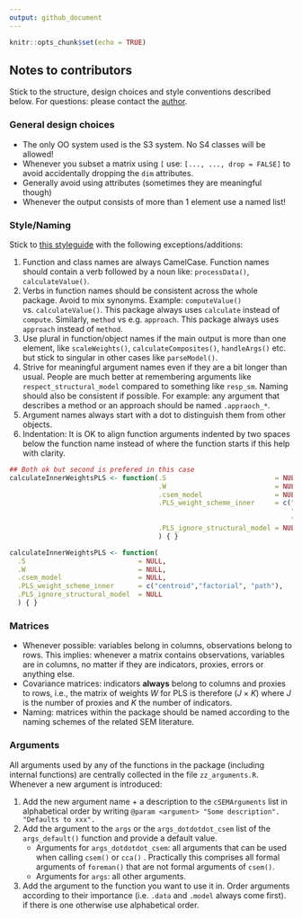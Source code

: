 ```yaml
---
output: github_document
---
```


```r
knitr::opts_chunk$set(echo = TRUE)
```
## Notes to contributors

Stick to the structure, design choices and style conventions described below.
For questions: please contact the [author](mailto:manuel-rademaker@outlook.de).

<!-- ### Structure -->

<!-- The package structure is best understood with reference to a (hierarchically organized)  -->
<!-- company. In analogy to company departments, two separate "function departments"  -->
<!-- exist: -->

<!-- - **Estimation functions** -->
<!-- - **Postestimation functions** -->

<!-- Each department is hierarchically structured. All functions that do not belong -->
<!-- to one of the departments are considered **utility functions**. To stay in the -->
<!-- picture, they are best understood as external consultants in charge of one -->
<!-- specific task that is not meaningfully classified as belonging to (only) one of -->
<!-- the two departments. -->

<!-- #### Estimation functions: -->

<!-- Estimation functions are all functions involved in the estimation/calculation  -->
<!-- of the quantities of the measurement and the path/structural model. There are: -->

<!-- - **2 toplevel functions** (`csem()`). These functions + the -->
<!--   postestimation function `summarize()` (see below) should be sufficient for the end -->
<!--   user most of the time. Both functions eventually call `foreman()`. -->
<!-- - **1 midlevel function**, `foreman()`, that acts like a foreman by collecting all -->
<!--   (estimation) tasks, distributing them to lower level (helper) functions, and  -->
<!--   eventually recollecting all of their results. -->
<!-- - **Lowlevel (helper) functions** that perform one specific task. A distinction -->
<!--   is made between: -->
<!--     - **Exported helper functions**: Functions that are exported to be applied -->
<!--       directly by the end user if needed (e.g. `parseModel()` or -->
<!--       `calculateWeightsPLS()`). -->
<!--     - **Internal helper functions**: Functions that are not exported. These functions  -->
<!--       can be accessed via `csem:::` but they are not generally useful to the end user -->
<!--       (e.g. `calculateConstructVCV()` or `classifyConstructs()`).  -->

<!-- #### Postestimation functions: -->

<!-- Postestimation functions are functions to be applied to an object resulting  -->
<!-- from a call to `csem()`, `cca()` or `foreman()`, namely a `cSEMResults` object.  -->
<!-- All postestimation functions are consistently named by (preferably short) verbs. -->
<!-- Postestimation functions are generic with methods for classes `cSEMResults_default`, -->
<!-- `cSEMResults_multi` and `cSEMResults_2ndorder`. -->

<!-- Currently only a subset of these functions is implemented: -->

<!-- - 1 toplevel function:  -->
<!--   - `summarize()` with class `cSEMSummarize` -->
<!-- - 2 midlevel functions: -->
<!--   - `assess()` with class `cSEMCheck` -->
<!--   - `verify` with class `cSEMVerify` -->
<!-- - 3 lowlevel functions: -->
<!--   - `testMICOM()` with class `cSEMTestMICOM` -->
<!--   - `testMGD()` with class `cSEMTestMGA` -->
<!--   - `testOMF()` with class `cSEMTestOMF` -->

<!-- Each function has (will eventually have) a distinct class and a corresponding  -->
<!-- `print` method. -->

<!-- ### Helper functions -->
<!-- #### Exported helper functions -->
<!-- Exported helper functions should be written as autonomous as possible in a sense  -->
<!-- that they can be used without having to jump to a mother function in order to allow  -->
<!-- researchers using the package to use helper function the way they need it.  -->
<!-- Flexibility will come at the price of code repetition (i.e. most exported helper  -->
<!-- functions will have to have a `parseModel()` + `processDate()` statement at the  -->
<!-- beginning) to make them autonomous. -->

<!-- #### Internal helper functions -->
<!-- Internal helper functions on the other hand do not need to be autonomous. Here -->
<!-- code compactness is preferred.  -->
<!-- Mark every internal function as internal with `@keywords internal`. -->

### General design choices

- The only OO system used is the S3 system. No S4 classes will be allowed!
- Whenever you subset a matrix using `[` use: `[..., ..., drop = FALSE]` to avoid
  accidentally dropping the `dim` attributes.
- Generally avoid using attributes (sometimes they are meaningful though)
- Whenever the output consists of more than 1 element use a named list!

### Style/Naming

Stick to [this styleguide](http://style.tidyverse.org/) with the following
exceptions/additions:

1. Function and class names are always CamelCase. Function names should contain 
   a verb followed by a noun like: `processData()`, `calculateValue()`.
1. Verbs in function names should be consistent across the whole package. Avoid to
   mix synonyms. Example: `computeValue()` vs. `calculateValue()`.
   This package always uses `calculate` instead of `compute`. Similarly, `method` 
   vs e.g. `approach`. This package always uses `approach` instead of `method`.
1. Use plural in function/object names if the main output is more than one element, 
   like `scaleWeights()`, `calculateComposites()`, `handleArgs()` etc. but stick to
   singular in other cases like `parseModel()`.
1. Strive for meaningful argument names even if they are a bit longer than usual.
   People are much better at remembering arguments like `respect_structural_model`
   compared to something like `resp_sm`. Naming should also be consistent if possible.
   For example: any argument that describes a method or an approach should be named
   `.appraoch_*`.
1. Argument names always start with a dot to distinguish them from other objects.
1. Indentation: It is OK to align function arguments indented by two spaces below 
   the function name instead of where the function starts if this help with clarity.

```r
## Both ok but second is prefered in this case
calculateInnerWeightsPLS <- function(.S                           = NULL,
                                     .W                           = NULL,
                                     .csem_model                  = NULL,
                                     .PLS_weight_scheme_inner     = c("centroid",
                                                                      "factorial", 
                                                                      "path"),
                                     .PLS_ignore_structural_model = NULL
                                     ) { }

calculateInnerWeightsPLS <- function(
  .S                            = NULL,
  .W                            = NULL,
  .csem_model                   = NULL,
  .PLS_weight_scheme_inner      = c("centroid","factorial", "path"),
  .PLS_ignore_structural_model  = NULL
  ) { }
```

### Matrices

- Whenever possible: variables belong in columns, observations belong to rows.
  This implies: whenever a matrix contains observations, variables are in columns, 
  no matter if they are indicators, proxies, errors or anything else.
- Covariance matrices: indicators **always** belong to columns and proxies to 
  rows, i.e., the matrix of weights $W$ for PLS is therefore $(J \times K)$ 
  where $J$ is the number of proxies and $K$ the number of indicators.
- Naming: matrices within the package should be named according to the naming schemes 
  of the related SEM literature. 

### Arguments

All arguments used by any of the functions in the package (including internal
functions) are centrally collected in the file `zz_arguments.R`.
Whenever a new argument is introduced:

1. Add the new argument name + a description to the `cSEMArguments` list in 
   alphabetical order by writing `@param <argument> "Some description". "Defaults to xxx".`
1. Add the argument to the `args` or the  `args_dotdotdot_csem` list of the 
   `args_default()` function and provide a
   default value. 
   - Arguments for `args_dotdotdot_csem`: all arguments that can be used when 
     calling  `csem()` or `cca()`  . Practically this comprises all formal 
     arguments of `foreman()` that are not formal arguments of `csem()`. 
   - Arguments for `args`: all other arguments.
1. Add the argument to the function you want to use it in. Order arguments
   according to their importance (i.e. `.data` and `.model` always come first).
   if there is one otherwise use alphabetical order.
